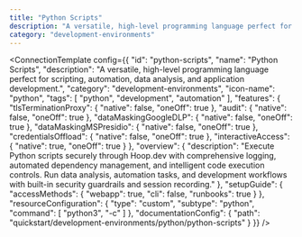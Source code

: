 ```yaml
---
title: "Python Scripts"
description: "A versatile, high-level programming language perfect for scripting, automation, data analysis, and application development."
category: "development-environments"
---
```



<ConnectionTemplate config={{
  "id": "python-scripts",
  "name": "Python Scripts",
  "description": "A versatile, high-level programming language perfect for scripting, automation, data analysis, and application development.",
  "category": "development-environments",
  "icon-name": "python",
  "tags": [
    "python",
    "development",
    "automation"
  ],
  "features": {
    "tlsTerminationProxy": {
      "native": false,
      "oneOff": true
    },
    "audit": {
      "native": false,
      "oneOff": true
    },
    "dataMaskingGoogleDLP": {
      "native": false,
      "oneOff": true
    },
    "dataMaskingMSPresidio": {
      "native": false,
      "oneOff": true
    },
    "credentialsOffload": {
      "native": false,
      "oneOff": true
    },
    "interactiveAccess": {
      "native": true,
      "oneOff": true
    }
  },
  "overview": {
    "description": "Execute Python scripts securely through Hoop.dev with comprehensive logging, automated dependency management, and intelligent code execution controls. Run data analysis, automation tasks, and development workflows with built-in security guardrails and session recording."
  },
  "setupGuide": {
    "accessMethods": {
      "webapp": true,
      "cli": false,
      "runbooks": true
    }
  },
  "resourceConfiguration": {
    "type": "custom",
    "subtype": "python",
    "command": [
      "python3",
      "-c"
    ]
  },
  "documentationConfig": {
    "path": "quickstart/development-environments/python/python-scripts"
  }
}} />


